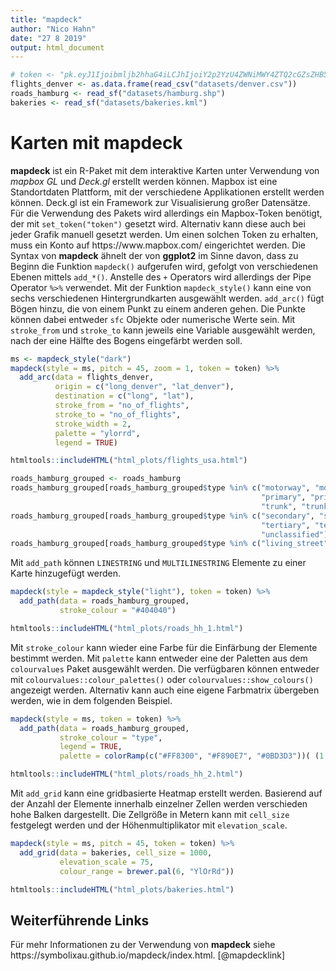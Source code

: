```yaml
---
title: "mapdeck"
author: "Nico Hahn"
date: "27 8 2019"
output: html_document
---
```


```r
# token <- "pk.eyJ1Ijoibmljb2hhaG4iLCJhIjoiY2p2YzU4ZWNiMWY4ZTQ2cGZsZHB5cDJzZiJ9.Sg3fJKvEhfkuhKx7aBBjZA"
flights_denver <- as.data.frame(read_csv("datasets/denver.csv"))
roads_hamburg <- read_sf("datasets/hamburg.shp")
bakeries <- read_sf("datasets/bakeries.kml")
```

# Karten mit mapdeck
**mapdeck** ist ein R-Paket mit dem interaktive Karten unter Verwendung von *mapbox GL* und *Deck.gl* erstellt werden können. Mapbox ist eine Standortdaten Plattform, mit der verschiedene Applikationen erstellt werden können. Deck.gl ist ein Framework zur Visualisierung großer Datensätze. Für die Verwendung des Pakets wird allerdings ein Mapbox-Token benötigt, der mit `set_token("token")` gesetzt wird. Alternativ kann diese auch bei jeder Grafik manuell gesetzt werden. Um einen solchen Token zu erhalten, muss ein Konto auf https://www.mapbox.com/ eingerichtet werden.
Die Syntax von **mapdeck** ähnelt der von **ggplot2** im Sinne davon, dass zu Beginn die Funktion `mapdeck()` aufgerufen wird, gefolgt von verschiedenen Ebenen mittels `add_*()`. Anstelle des `+` Operators wird allerdings der Pipe Operator `%>%` verwendet. Mit der Funktion `mapdeck_style()` kann eine von sechs verschiedenen Hintergrundkarten ausgewählt werden. `add_arc()` fügt Bögen hinzu, die von einem Punkt zu einem anderen gehen. Die Punkte können dabei entweder `sfc` Objekte oder numerische Werte sein. Mit `stroke_from` und `stroke_to` kann jeweils eine Variable ausgewählt werden, nach der eine Hälfte des Bogens eingefärbt werden soll.
```r
ms <- mapdeck_style("dark")
mapdeck(style = ms, pitch = 45, zoom = 1, token = token) %>%
  add_arc(data = flights_denver,
          origin = c("long_denver", "lat_denver"),
          destination = c("long", "lat"),
          stroke_from = "no_of_flights",
          stroke_to = "no_of_flights",
          stroke_width = 2,
          palette = "ylorrd",
          legend = TRUE)
```

```r
htmltools::includeHTML("html_plots/flights_usa.html")
```

```r
roads_hamburg_grouped <- roads_hamburg
roads_hamburg_grouped[roads_hamburg_grouped$type %in% c("motorway", "motorway_link",
                                                        "primary", "primary_link",
                                                        "trunk", "trunk_link"), ]$type = "Main roads"
roads_hamburg_grouped[roads_hamburg_grouped$type %in% c("secondary", "secondary_link",
                                                        "tertiary", "tertiary_link",
                                                        "unclassified"), ]$type = "Secondary roads"
roads_hamburg_grouped[roads_hamburg_grouped$type %in% c("living_street", "pedestrian", "residential"), ]$type = "Residential roads"
```

Mit `add_path` können `LINESTRING` und `MULTILINESTRING` Elemente zu einer Karte hinzugefügt werden.

```r
mapdeck(style = mapdeck_style("light"), token = token) %>%
  add_path(data = roads_hamburg_grouped,
           stroke_colour = "#404040")
```

```r
htmltools::includeHTML("html_plots/roads_hh_1.html")
```


Mit `stroke_colour` kann wieder eine Farbe für die Einfärbung der Elemente bestimmt werden. Mit `palette` kann entweder eine der Paletten aus dem `colourvalues` Paket ausgewählt werden. Die verfügbaren können entweder mit `colourvalues::colour_palettes()` oder `colourvalues::show_colours()` angezeigt werden. Alternativ kann auch eine eigene Farbmatrix übergeben werden, wie in dem folgenden Beispiel.

```r
mapdeck(style = ms, token = token) %>%
  add_path(data = roads_hamburg_grouped,
           stroke_colour = "type",
           legend = TRUE,
           palette = colorRamp(c("#FF8300", "#F890E7", "#0BD3D3"))( (1:256)/256 ))
```

```r
htmltools::includeHTML("html_plots/roads_hh_2.html")
```


Mit `add_grid` kann eine gridbasierte Heatmap erstellt werden. Basierend auf der Anzahl der Elemente innerhalb einzelner Zellen werden verschieden hohe Balken dargestellt. Die Zellgröße in Metern kann mit `cell_size` festgelegt werden und der Höhenmultiplikator mit `elevation_scale`.

```r
mapdeck(style = ms, pitch = 45, token = token) %>%
  add_grid(data = bakeries, cell_size = 1000,
           elevation_scale = 75,
           colour_range = brewer.pal(6, "YlOrRd"))
```


```r
htmltools::includeHTML("html_plots/bakeries.html")
```



## Weiterführende Links
Für mehr Informationen zu der Verwendung von **mapdeck** siehe https://symbolixau.github.io/mapdeck/index.html. [@mapdecklink]